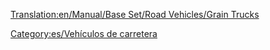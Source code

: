 [[Translation:en/Manual/Base Set/Road Vehicles/Grain Trucks]]

{{es/Vehículo de carretera|nombre    = Camión Granero Hereford
  |imagen    = Hereford_Grain_Truck.png
  |precio    = 9.348 € (4.674 £)
  |velocidad = 48 km/h (30 mph)
  |coste     = 842 € (421 £)
  |diseño    = 1935
  |duración  = 15
  |capacidad = 20 toneladas de grano
}}
{{es/Vehículo de carretera|nombre    = Camión Granero Thomas
  |imagen    = Thomas_Grain_Truck.png
  |precio    = 10.906 € (5.453 £)
  |velocidad = 88 km/h (55 mph)
  |coste     = 1.574 € (787 £)
  |diseño    = 1979
  |duración  = 15
  |capacidad = 25 toneladas de grano
}}
{{es/Vehículo de carretera|nombre    = Camión Granero Goss
  |imagen    = Goss_Grain_Truck.png
  |precio    = 11.726 € (5.863 £)
  |velocidad = 112 km/h (70 mph)
  |coste     = 2.250 € (1.125 £)
  |diseño    = 2010
  |duración  = 15
  |capacidad = 30 toneladas de grano
}}

[[Category:es/Vehículos de carretera]]
